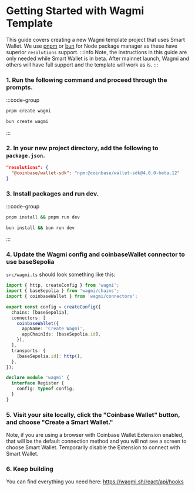 # Getting Started with Wagmi Template
This guide covers creating a new Wagmi template project that uses Smart Wallet. 
We use [pnpm](https://pnpm.io/) or [bun](https://bun.sh/) for Node package manager 
as these have superior `resolutions` support. 
:::info
Note, the instructions in this guide are only needed while Smart Wallet is in beta.
After mainnet launch, Wagmi and others will have full support and the template will work
as is. 
:::

### 1. Run the following command and proceed through the prompts. 

:::code-group
 
```bash [pnpm]
pnpm create wagmi
```
 
```bash [bun]
bun create wagmi
```
:::

### 2. In your new project directory, add the following to `package.json`. 
```json
"resolutions": {
  "@coinbase/wallet-sdk": "npm:@coinbase/wallet-sdk@4.0.0-beta.12"
}
```

### 3. Install packages and run dev. 

:::code-group
 
```bash [pnpm]
pnpm install && pnpm run dev
```
 
```bash [bun]
bun install && bun run dev
```
:::

### 4. Update the Wagmi config and coinbaseWallet connector to use baseSepolia
`src/wagmi.ts` should look something like this:

   ```ts twoslash
   import { http, createConfig } from 'wagmi';
   import { baseSepolia } from 'wagmi/chains';
   import { coinbaseWallet } from 'wagmi/connectors';

   export const config = createConfig({
     chains: [baseSepolia],
     connectors: [
       coinbaseWallet({
         appName: 'Create Wagmi',
         appChainIds: [baseSepolia.id],
       }),
     ],
     transports: {
       [baseSepolia.id]: http(),
     },
   });

   declare module 'wagmi' {
     interface Register {
       config: typeof config;
     }
   }
   ```

### 5. Visit your site locally, click the "Coinbase Wallet" button, and choose "Create a Smart Wallet." 

Note, if you are using a browser with Coinbase Wallet Extension enabled, 
that will be the default connection method and you will not see a screen to choose Smart Wallet. 
Temporarily disable the Extension to connect with Smart Wallet.


### 6. Keep building 
You can find everything you need here: https://wagmi.sh/react/api/hooks